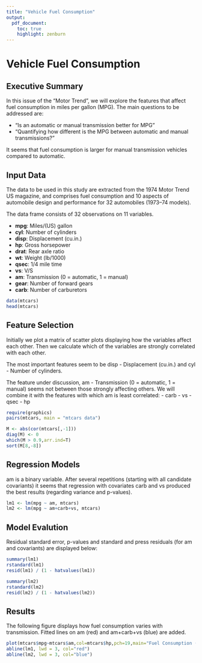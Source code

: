 ```yaml
---
title: "Vehicle Fuel Consumption"
output:
  pdf_document:
    toc: true
    highlight: zenburn
---
```

Vehicle Fuel Consumption
========================================================
## Executive Summary

In this issue of the "Motor Trend", we will explore the features that affect fuel consumption in miles per gallon (MPG). The main questions to be addressed are:

- “Is an automatic or manual transmission better for MPG”
- “Quantifying how different is the MPG between automatic and manual transmissions?”

It seems that fuel consumption is larger for manual transmission vehicles compared to automatic. 

## Input Data
The data to be used in this study are extracted from the 1974 Motor Trend US magazine, and comprises fuel consumption and 10 aspects of automobile design and performance for 32 automobiles (1973–74 models).

The data frame consists of 32 observations on 11 variables.

- **mpg**:	 Miles/(US) gallon
- **cyl**:	 Number of cylinders
- **disp**:	 Displacement (cu.in.)
- **hp**:	 Gross horsepower
- **drat**:	 Rear axle ratio
- **wt**:	 Weight (lb/1000)
- **qsec**:	 1/4 mile time
- **vs**:	 V/S
- **am**:	 Transmission (0 = automatic, 1 = manual)
- **gear**:	 Number of forward gears
- **carb**:	 Number of carburetors


```r
data(mtcars)
head(mtcars)
```

## Feature Selection

Initially we plot a matrix of scatter plots displaying how the variables affect each other.
Then we calculate which of the variables are strongly correlated with each other.

The most important features seem to be disp - Displacement (cu.in.) and cyl - Number of cylinders.

The feature under discussion, am - Transmission (0 = automatic, 1 = manual) seems not between those strongly affecting others. We will combine it with the features with which am is least correlated:
- carb
- vs
- qsec
- hp


```r
require(graphics)
pairs(mtcars, main = "mtcars data")

M <- abs(cor(mtcars[,-1]))
diag(M) <- 0
which(M > 0.9,arr.ind=T)
sort(M[8,-8])
```

## Regression Models
am is a binary variable. 
After several repetitions (starting with all candidate covariants) it seems that regression with covariates carb and vs produced the best results (regarding variance and p-values).

```r
lm1 <- lm(mpg ~ am, mtcars)
lm2 <- lm(mpg ~ am+carb+vs, mtcars)
```


## Model Evalution
Residual standard error, p-values and standard and press residuals (for am and covariants) are displayed below:
```r
summary(lm1)
rstandard(lm1)
resid(lm1) / (1 - hatvalues(lm1))

summary(lm2)
rstandard(lm2)
resid(lm2) / (1 - hatvalues(lm2))
```

## Results
The following figure displays how fuel consumption varies with transmission. Fitted lines on am (red) and am+carb+vs (blue) are added. 

```r
plot(mtcars$mpg~mtcars$am,col=mtcars$hp,pch=19,main="Fuel Consumption (gmt) over Transmission (am)", xlab = "Transmission (0 = automatic, 1 = manual)", ylab = "Miles/(US) gallon")
abline(lm1, lwd = 3, col="red")
abline(lm2, lwd = 3, col="blue")
```
